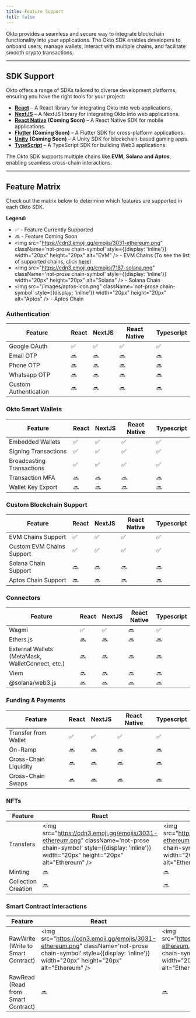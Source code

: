 ```yaml
---
title: Feature Support
full: false
---
```


Okto provides a seamless and secure way to integrate blockchain functionality into your applications. The Okto SDK enables developers to onboard users, manage wallets, interact with multiple chains, and facilitate smooth crypto transactions.

---

## SDK Support

Okto offers a range of SDKs tailored to diverse development platforms, ensuring you have the right tools for your project:

- [**React**](/docs/react-sdk) – A React library for integrating Okto into web applications.
- [**NextJS**](/docs/nextjs-sdk) – A NextJS library for integrating Okto into web applications.
- [**React Native**](/docs/react-native-sdk) **(Coming Soon)** – A React Native SDK for mobile applications.
- [**Flutter**](/docs/flutter-sdk) **(Coming Soon)** – A Flutter SDK for cross-platform applications.
- [**Unity**](/docs/unity-sdk) **(Coming Soon)** – A Unity SDK for blockchain-based gaming apps.
- [**TypeScript**](/docs/typescript-sdk) – A TypeScript SDK for building Web3 applications.

The Okto SDK supports multiple chains like **EVM, Solana and Aptos**, enabling seamless cross-chain interactions.

---

## Feature Matrix

Check out the matrix below to determine which features are supported in each Okto SDK.

**Legend:**

*   ✅ - Feature Currently Supported
*   🔜 - Feature Coming Soon
*   <img src="https://cdn3.emoji.gg/emojis/3031-ethereum.png" className='not-prose chain-symbol' style={{display: 'inline'}} width="20px" height="20px" alt="EVM" /> - EVM Chains (To see the list of supported chains, click [here](/docs/supported-chains))
*   <img src="https://cdn3.emoji.gg/emojis/7187-solana.png" className='not-prose chain-symbol' style={{display: 'inline'}} width="20px" height="20px" alt="Solana" /> - Solana Chain
*   <img src="/images/aptos-icon.png" className='not-prose chain-symbol' style={{display: 'inline'}} width="20px" height="20px" alt="Aptos" /> - Aptos Chain

### Authentication

| Feature               | React | NextJS | React Native | Typescript |
| --------------------- | ---------- | ----- | ------ | ------------ |
| Google OAuth          | ✅        | ✅    | ✅     | ✅          |
| Email OTP             | 🔜         | 🔜    | 🔜     | 🔜          |
| Phone OTP             | 🔜         | 🔜    | 🔜     | 🔜          |
| Whatsapp OTP          | 🔜         | 🔜    | 🔜     | 🔜          |
| Custom Authentication |  🔜         |  🔜   |  🔜    |  🔜         |

### Okto Smart Wallets

| Feature                   | React | NextJS | React Native | Typescript |
| ------------------------- | ---------- | ----- | ------ | ------------ |
| Embedded Wallets          | ✅         | ✅    | ✅     | ✅          |
| Signing Transactions      | ✅         | ✅    | ✅     | ✅          |
| Broadcasting Transactions | ✅         | ✅    | ✅     | ✅          |
| Transaction MFA           | 🔜           | 🔜       | 🔜     | 🔜          |
| Wallet Key Export         | 🔜           | 🔜         | 🔜     | 🔜          |

### Custom Blockchain Support

| Feature                     | React | NextJS | React Native | Typescript |
| --------------------------- | ---------- | ----- | ------ | ------------ |
| EVM Chains Support    | ✅         | ✅    | ✅     | ✅          |
| Custom EVM Chains Support    | ✅         | ✅    | ✅     | ✅          |
| Solana Chain Support | 🔜         | 🔜    | 🔜     | 🔜          |
| Aptos Chain Support |  🔜         |  🔜    |  🔜    |  🔜    |

### Connectors

| Feature                                          | React | NextJS | React Native | Typescript |
| ------------------------------------------------ | ---------- | ----- | ------ | ------------ |
| Wagmi                                          | ✅         |  ✅    | 🔜     | ✅          |
| Ethers.js                                        |   🔜       |  🔜    | 🔜     | 🔜          |
|  External Wallets (MetaMask, WalletConnect, etc.)      | 🔜          |  🔜    | 🔜     | 🔜          |
| Viem                                             | 🔜          |  🔜    | 🔜     | 🔜          |
| @solana/web3.js                                  | 🔜          |  🔜    | 🔜     | 🔜          |

### Funding & Payments

| Feature                | React | NextJS | React Native | Typescript |
| ---------------------- | ---------- | ----- | ------ | ------------ |
| Transfer from Wallet   | ✅    | ✅    | ✅     | ✅          |
| On-Ramp |  🔜             |  🔜    | 🔜     | 🔜          |
| Cross-Chain Liquidity | 🔜 | 🔜 | 🔜 | 🔜 |
| Cross-Chain Swaps   | 🔜 | 🔜 | 🔜 | 🔜 |

### NFTs

| Feature             | React | NextJS | React Native | Typescript |
| ------------------- | ---------- | ----- | ------ | ------------ |
| Transfers | <img src="https://cdn3.emoji.gg/emojis/3031-ethereum.png" className='not-prose chain-symbol' style={{display: 'inline'}} width="20px" height="20px" alt="Ethereum" /> | <img src="https://cdn3.emoji.gg/emojis/3031-ethereum.png" className='not-prose chain-symbol' style={{display: 'inline'}} width="20px" height="20px" alt="Ethereum" /> | <img src="https://cdn3.emoji.gg/emojis/3031-ethereum.png" className='not-prose chain-symbol' style={{display: 'inline'}} width="20px" height="20px" alt="Ethereum" /> | <img src="https://cdn3.emoji.gg/emojis/3031-ethereum.png" className='not-prose chain-symbol' style={{display: 'inline'}} width="20px" height="20px" alt="Ethereum" /> |    
| Minting             | 🔜 | 🔜 | 🔜 | 🔜 |
| Collection Creation           | 🔜 | 🔜 | 🔜 | 🔜 |

### Smart Contract Interactions

| Feature                     | React         | NextJS        | React Native | Typescript |
| --------------------------- | --------------- | ------------- | ------------ | ------------ |
| RawWrite (Write to Smart Contract)    | <img src="https://cdn3.emoji.gg/emojis/3031-ethereum.png" className='not-prose chain-symbol' style={{display: 'inline'}} width="20px" height="20px" alt="Ethereum" /> | <img src="https://cdn3.emoji.gg/emojis/3031-ethereum.png" className='not-prose chain-symbol' style={{display: 'inline'}} width="20px" height="20px" alt="Ethereum" /> | <img src="https://cdn3.emoji.gg/emojis/3031-ethereum.png" className='not-prose chain-symbol' style={{display: 'inline'}} width="20px" height="20px" alt="Ethereum" /> | <img src="https://cdn3.emoji.gg/emojis/3031-ethereum.png" className='not-prose chain-symbol' style={{display: 'inline'}} width="20px" height="20px" alt="Ethereum" /> |
|  RawRead (Read from Smart Contract)  | 🔜 | 🔜 | 🔜 | 🔜 |